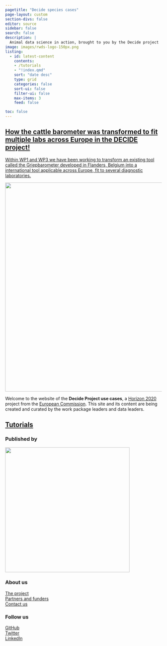 ```yaml
---
pagetitle: "Decide species cases"
page-layout: custom
section-divs: false
editor: source
sidebar: false
search: false
description: | 
  Animal data science in action, brought to you by the Decide project
image: images/rwds-logo-150px.png
listing:
  - id: latest-content
    contents:
    - /tutorials
    - "!index.qmd"
    sort: "date desc"
    type: grid
    categories: false
    sort-ui: false
    filter-ui: false
    max-items: 3
    feed: false

toc: false
---
```


::: content-container
::: {.top-story .purple-background}
<a href="/careers/posts/2023/05/11/chatgpt-data-science-pt1.qmd">

::: grid
::: {.g-col-12 .g-col-lg-4 .top-story-text}
## How the cattle barometer was transformed to fit multiple labs across Europe in the DECIDE project!

Within WP1 and WP3 we have been working to transform an existing tool called the Griepbarometer developed in Flanders, Belgium into a international tool applicable across Europe, fit to several diagnostic laboratories.
:::

::: {.g-col-12 .g-col-lg-8 .top-story-img}
![](images/prototype_dgz.jpg){width="669"}
:::
:::

</a>
:::
:::

```{=html}
<!-- ::: {.header-banner .header-image}
![](images/nasa-Q1p7bh3SHj8-unsplash-crop.png)
::: -->
```
::: header-text
::: content-container
::: header-block
Welcome to the website of the **Decide Project use cases**, a [Horizon 2020](https://research-and-innovation.ec.europa.eu/funding/funding-opportunities/funding-programmes-and-open-calls/horizon-2020_en) project from the [European Commission](https://commission.europa.eu/index_en). This site and its content are being created and curated by the work package leaders and data leaders.
:::
:::
:::

::: content-container
::: listing-block
<a href="latest-content.qmd">

## Tutorials

</a>

::: {#latest-content}
:::
:::
:::

::: footer-text
::: {.footer-container .black-background}
::: footer-block
::: grid
::: {.g-col-12 .g-col-md-6}
### Published by

[![](images/DECIDE_logo_RGB-1.png){width="400"}](https://rss.org.uk/)
:::

::: {.g-col-12 .g-col-md-2}
### About us

[The project](https://decideproject.eu/)\
[Partners and funders](https://decideproject.eu/partners/)\
[Contact us](https://decideproject.eu/contact/)
:::

::: {.g-col-12 .g-col-md-2}
### Follow us

[GitHub](https://github.com/decide-project-eu/)\
[Twitter](https://twitter.com/decide_h2020)\
[LinkedIn](https://www.linkedin.com/company/decide-h2020/)\
:::

```{=html}
<!-- ::: {.g-col-12 .g-col-md-12}
### Our partners
logos to go here
::: -->
```
:::
:::
:::
:::
